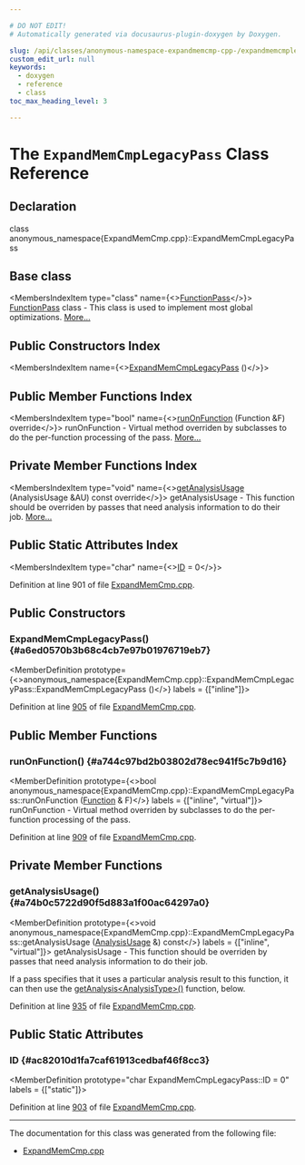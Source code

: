 ```yaml
---

# DO NOT EDIT!
# Automatically generated via docusaurus-plugin-doxygen by Doxygen.

slug: /api/classes/anonymous-namespace-expandmemcmp-cpp-/expandmemcmplegacypass
custom_edit_url: null
keywords:
  - doxygen
  - reference
  - class
toc_max_heading_level: 3

---
```





# The `ExpandMemCmpLegacyPass` Class Reference

<DoxygenPage pluginConfig={pluginConfig}>



## Declaration

<CodeBlock>class anonymous_namespace{ExpandMemCmp.cpp}::ExpandMemCmpLegacyPass</CodeBlock>

## Base class

<MembersIndex>

<MembersIndexItem
  type="class"
  name={<><a href="/docs/api/classes/llvm/functionpass">FunctionPass</a></>}>
<a href="/docs/api/classes/llvm/functionpass">FunctionPass</a> class - This class is used to implement most global optimizations. <a href="/docs/api/classes/llvm/functionpass/#details">More...</a>
</MembersIndexItem>

</MembersIndex>

## Public Constructors Index

<MembersIndex>

<MembersIndexItem
  name={<><a href="#a6ed0570b3b68c4cb7e97b01976719eb7">ExpandMemCmpLegacyPass</a> ()</>}>
</MembersIndexItem>

</MembersIndex>

## Public Member Functions Index

<MembersIndex>

<MembersIndexItem
  type="bool"
  name={<><a href="#a744c97bd2b03802d78ec941f5c7b9d16">runOnFunction</a> (Function &amp;F) override</>}>
runOnFunction - Virtual method overriden by subclasses to do the per-function processing of the pass. <a href="#a744c97bd2b03802d78ec941f5c7b9d16">More...</a>
</MembersIndexItem>

</MembersIndex>

## Private Member Functions Index

<MembersIndex>

<MembersIndexItem
  type="void"
  name={<><a href="#a74b0c5722d90f5d883a1f00ac64297a0">getAnalysisUsage</a> (AnalysisUsage &amp;AU) const override</>}>
getAnalysisUsage - This function should be overriden by passes that need analysis information to do their job. <a href="#a74b0c5722d90f5d883a1f00ac64297a0">More...</a>
</MembersIndexItem>

</MembersIndex>

## Public Static Attributes Index

<MembersIndex>

<MembersIndexItem
  type="char"
  name={<><a href="#ac82010d1fa7caf61913cedbaf46f8cc3">ID</a> = 0</>}>
</MembersIndexItem>

</MembersIndex>


Definition at line 901 of file <a href="/docs/api/files/lib/lib/codegen/expandmemcmp-cpp">ExpandMemCmp.cpp</a>.

<SectionDefinition>

## Public Constructors

### ExpandMemCmpLegacyPass() {#a6ed0570b3b68c4cb7e97b01976719eb7}

<MemberDefinition
  prototype={<>anonymous&#95;namespace&#123;ExpandMemCmp.cpp&#125;::ExpandMemCmpLegacyPass::ExpandMemCmpLegacyPass ()</>}
  labels = {["inline"]}>

Definition at line <a href="/docs/api/files/lib/lib/codegen/expandmemcmp-cpp/#l00905">905</a> of file <a href="/docs/api/files/lib/lib/codegen/expandmemcmp-cpp">ExpandMemCmp.cpp</a>.
</MemberDefinition>

</SectionDefinition>

<SectionDefinition>

## Public Member Functions

### runOnFunction() {#a744c97bd2b03802d78ec941f5c7b9d16}

<MemberDefinition
  prototype={<>bool anonymous&#95;namespace&#123;ExpandMemCmp.cpp&#125;::ExpandMemCmpLegacyPass::runOnFunction (<a href="/docs/api/classes/llvm/function">Function</a> &amp; F)</>}
  labels = {["inline", "virtual"]}>
runOnFunction - Virtual method overriden by subclasses to do the per-function processing of the pass.

Definition at line <a href="/docs/api/files/lib/lib/codegen/expandmemcmp-cpp/#l00909">909</a> of file <a href="/docs/api/files/lib/lib/codegen/expandmemcmp-cpp">ExpandMemCmp.cpp</a>.
</MemberDefinition>

</SectionDefinition>

<SectionDefinition>

## Private Member Functions

### getAnalysisUsage() {#a74b0c5722d90f5d883a1f00ac64297a0}

<MemberDefinition
  prototype={<>void anonymous&#95;namespace&#123;ExpandMemCmp.cpp&#125;::ExpandMemCmpLegacyPass::getAnalysisUsage (<a href="/docs/api/classes/llvm/analysisusage">AnalysisUsage</a> &amp;) const</>}
  labels = {["inline", "virtual"]}>
getAnalysisUsage - This function should be overriden by passes that need analysis information to do their job.

If a pass specifies that it uses a particular analysis result to this function, it can then use the <a href="/docs/api/classes/llvm/pass/#a4863e5e463fb79955269fbf7fbf52b80">getAnalysis&lt;AnalysisType&gt;()</a> function, below.

Definition at line <a href="/docs/api/files/lib/lib/codegen/expandmemcmp-cpp/#l00935">935</a> of file <a href="/docs/api/files/lib/lib/codegen/expandmemcmp-cpp">ExpandMemCmp.cpp</a>.
</MemberDefinition>

</SectionDefinition>

<SectionDefinition>

## Public Static Attributes

### ID {#ac82010d1fa7caf61913cedbaf46f8cc3}

<MemberDefinition
  prototype="char ExpandMemCmpLegacyPass::ID = 0"
  labels = {["static"]}>

Definition at line <a href="/docs/api/files/lib/lib/codegen/expandmemcmp-cpp/#l00903">903</a> of file <a href="/docs/api/files/lib/lib/codegen/expandmemcmp-cpp">ExpandMemCmp.cpp</a>.
</MemberDefinition>

</SectionDefinition>

<hr/>

The documentation for this class was generated from the following file:

<ul>
<li><a href="/docs/api/files/lib/lib/codegen/expandmemcmp-cpp">ExpandMemCmp.cpp</a></li>
</ul>

</DoxygenPage>
